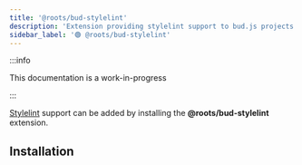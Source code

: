 ```yaml
---
title: '@roots/bud-stylelint'
description: 'Extension providing stylelint support to bud.js projects'
sidebar_label: '🟢 @roots/bud-stylelint'
---
```



:::info

This documentation is a work-in-progress

:::

[Stylelint](https://stylelint.io) support can be added by installing the **@roots/bud-stylelint** extension.

## Installation

<Install packages="@roots/bud-stylelint" />
